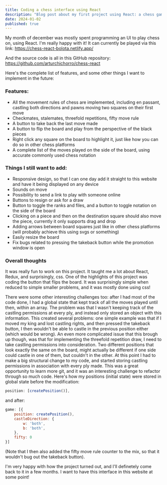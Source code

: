 ```yaml
---
title: Coding a chess interface using React
description: "Blog post about my first project using React: a chess game."
date: 2024-01-02
published: true
---
```

My month of december was mostly spent programming an UI to play chess on, using React. I'm really happy with it! It can currently be played via this link:
https://chess-react-bolota.netlify.app/

And the source code is all in this GitHub repository: 
https://github.com/arturchichorro/chess-react

Here's the complete list of features, and some other things I want to implement in the future:
### Features:
- All the movement rules of chess are implemented, including en passant, castling both directions and pawns moving two squares on their first move
- Checkmates, stalemates, threefold repetitions, fifty move rule
- A button to take back the last move made
- A button to flip the board and play from the perspective of the black pieces
- Right click any square on the board to highlight it, just like how you can do so in other chess platforms
- A complete list of the moves played on the side of the board, using accurate commonly used chess notation 

### Things I still want to add:
- Responsive design, so that I can one day add it straight to this website and have it being displayed on any device
- Sounds on move
- Possibility to send a link to play with someone online
- Buttons to resign or ask for a draw
- Button to toggle the ranks and files, and a button to toggle notation on the side of the board
- Clicking on a piece and then on the destination square should also move the piece, currently it only supports drag and drop
- Adding arrows between board squares just like in other chess platforms (will probably achieve this using svgs or something)
- Easily resize the board
- Fix bugs related to pressing the takeback button while the promotion window is open

### Overall thoughts
It was really fun to work on this project. It taught me a lot about React, Redux, and surprisingly, css. One of the highlights of this project was coding the button that flips the board. It was surprisingly simple when reduced to simple smaller problems, and it was mostly done using css!

There were some other interesting challenges too: after I had most of the code done, I had a global state that kept track of all the moves played until then, within an array. The problem was that I wasn't keeping track of the castling permissions at every ply, and instead only stored an object with this information. This created several problems: one simple example was that if I moved my king and lost castling rights, and then pressed the takeback button, I then wouldn't be able to castle in the previous position either (which would be wrong). An even more complicated issue that this brough up though, was that for implementing the threefold repetition draw, I need to take castling permissions into consideration. Two different positions that look exactly the same on the board, might actually be different if one side could castle in one of them, but couldn't in the other. At this point I had to make a big structural change to my code, and started storing castling permissions in association with every ply made. This was a great opportunity to learn more git, and it was an interesting challenge to refactor through so much code. 
Here's how my positions (initial state) were stored in global state before the modification:
```js
position: [createPosition()],
```
and after:
```js
game: [{
	position: createPosition(),
	castleDirection: {
		w: 'both',
		b: 'both',
	},
	fifty: 0
}]
```
(Note that I then also added the fifty move rule counter to the mix, so that it wouldn't bug out the takeback button).

I'm very happy with how the project turned out, and I'll definetely come back to it in a few months. I want to have this interface in this website at some point!


